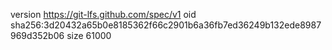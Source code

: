 version https://git-lfs.github.com/spec/v1
oid sha256:3d20432a65b0e8185362f66c2901b6a36fb7ed36249b132ede8987969d352b06
size 61000
